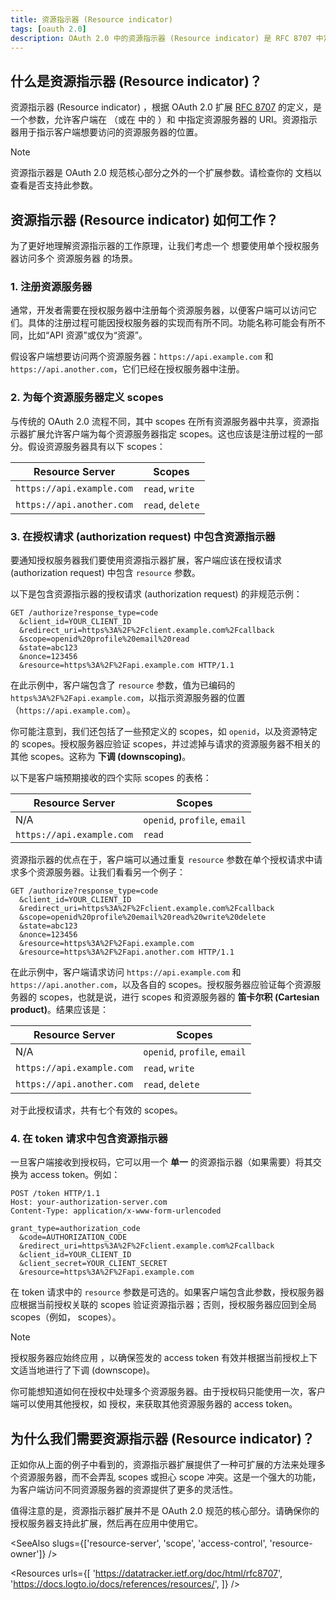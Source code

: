 ```yaml
---
title: 资源指示器 (Resource indicator)
tags: [oauth 2.0]
description: OAuth 2.0 中的资源指示器 (Resource indicator) 是 RFC 8707 中定义的一个扩展参数，允许客户端在授权请求 (authorization request) 中指定资源服务器的位置。这提供了一种在单个授权服务器中处理多个资源服务器的可扩展方法。
---
```


## 什么是资源指示器 (Resource indicator)？

资源指示器 (Resource indicator) ，根据 OAuth 2.0 扩展 [RFC 8707](https://datatracker.ietf.org/doc/html/rfc8707) 的定义，是一个参数，允许客户端在 <Ref slug="authorization-request" />（或在 <Ref slug="openid-connect" /> 中的 <Ref slug="authentication-request" />）和 <Ref slug="token-request" /> 中指定资源服务器的 URI。资源指示器用于指示客户端想要访问的资源服务器的位置。

> [!Note]
> 资源指示器是 OAuth 2.0 规范核心部分之外的一个扩展参数。请检查你的 <Ref slug="authorization-server" /> 文档以查看是否支持此参数。

## 资源指示器 (Resource indicator) 如何工作？

为了更好地理解资源指示器的工作原理，让我们考虑一个 <Ref slug="client" /> 想要使用单个授权服务器访问多个 <Ref slug="resource-server">资源服务器</Ref> 的场景。

### 1. 注册资源服务器

通常，开发者需要在授权服务器中注册每个资源服务器，以便客户端可以访问它们。具体的注册过程可能因授权服务器的实现而有所不同。功能名称可能会有所不同，比如“API 资源”或仅为“资源”。

假设客户端想要访问两个资源服务器：`https://api.example.com` 和 `https://api.another.com`，它们已经在授权服务器中注册。

### 2. 为每个资源服务器定义 scopes

与传统的 OAuth 2.0 流程不同，其中 <Ref slug="scope">scopes</Ref> 在所有资源服务器中共享，资源指示器扩展允许客户端为每个资源服务器指定 scopes。这也应该是注册过程的一部分。假设资源服务器具有以下 scopes：

| Resource Server           | Scopes           |
|---------------------------|------------------|
| `https://api.example.com` | `read`, `write`  |
| `https://api.another.com` | `read`, `delete` |

### 3. 在授权请求 (authorization request) 中包含资源指示器

要通知授权服务器我们要使用资源指示器扩展，客户端应该在授权请求 (authorization request) 中包含 `resource` 参数。

以下是包含资源指示器的授权请求 (authorization request) 的非规范示例：

```http
GET /authorize?response_type=code
  &client_id=YOUR_CLIENT_ID
  &redirect_uri=https%3A%2F%2Fclient.example.com%2Fcallback
  &scope=openid%20profile%20email%20read
  &state=abc123
  &nonce=123456
  &resource=https%3A%2F%2Fapi.example.com HTTP/1.1
```

在此示例中，客户端包含了 `resource` 参数，值为已编码的 `https%3A%2F%2Fapi.example.com`，以指示资源服务器的位置（`https://api.example.com`）。

你可能注意到，我们还包括了一些预定义的 scopes，如 `openid`，以及资源特定的 scopes。授权服务器应验证 scopes，并过滤掉与请求的资源服务器不相关的其他 scopes。这称为 **下调 (downscoping)**。

以下是客户端预期接收的四个实际 scopes 的表格：

| Resource Server           | Scopes                       |
|---------------------------|------------------------------|
| N/A                       | `openid`, `profile`, `email` |
| `https://api.example.com` | `read`                       |

资源指示器的优点在于，客户端可以通过重复 `resource` 参数在单个授权请求中请求多个资源服务器。让我们看看另一个例子：

```http
GET /authorize?response_type=code
  &client_id=YOUR_CLIENT_ID
  &redirect_uri=https%3A%2F%2Fclient.example.com%2Fcallback
  &scope=openid%20profile%20email%20read%20write%20delete
  &state=abc123
  &nonce=123456
  &resource=https%3A%2F%2Fapi.example.com
  &resource=https%3A%2F%2Fapi.another.com HTTP/1.1
```

在此示例中，客户端请求访问 `https://api.example.com` 和 `https://api.another.com`，以及各自的 scopes。授权服务器应验证每个资源服务器的 scopes，也就是说，进行 scopes 和资源服务器的 **笛卡尔积 (Cartesian product)**。结果应该是：

| Resource Server           | Scopes                       |
|---------------------------|------------------------------|
| N/A                       | `openid`, `profile`, `email` |
| `https://api.example.com` | `read`, `write`              |
| `https://api.another.com` | `read`, `delete`             |

对于此授权请求，共有七个有效的 scopes。

### 4. 在 token 请求中包含资源指示器

一旦客户端接收到授权码，它可以用一个 **单一** 的资源指示器（如果需要）将其交换为 access token。例如：

```http
POST /token HTTP/1.1
Host: your-authorization-server.com
Content-Type: application/x-www-form-urlencoded

grant_type=authorization_code
  &code=AUTHORIZATION_CODE
  &redirect_uri=https%3A%2F%2Fclient.example.com%2Fcallback
  &client_id=YOUR_CLIENT_ID
  &client_secret=YOUR_CLIENT_SECRET
  &resource=https%3A%2F%2Fapi.example.com
```

在 token 请求中的 `resource` 参数是可选的。如果客户端包含此参数，授权服务器应根据当前授权关联的 scopes 验证资源指示器；否则，授权服务器应回到全局 scopes（例如，<Ref slug="openid-connect" /> scopes）。

> [!Note]
> 授权服务器应始终应用 <Ref slug="access-control" />，以确保签发的 access token 有效并根据当前授权上下文适当地进行了下调 (downscope)。

你可能想知道如何在授权中处理多个资源服务器。由于授权码只能使用一次，客户端可以使用其他授权，如 <Ref slug="refresh-token" /> 授权，来获取其他资源服务器的 access token。

## 为什么我们需要资源指示器 (Resource indicator)？

正如你从上面的例子中看到的，资源指示器扩展提供了一种可扩展的方法来处理多个资源服务器，而不会弄乱 <Ref slug="scope">scopes</Ref> 或担心 scope 冲突。这是一个强大的功能，为客户端访问不同资源服务器的资源提供了更多的灵活性。

值得注意的是，资源指示器扩展并不是 OAuth 2.0 规范的核心部分。请确保你的授权服务器支持此扩展，然后再在应用中使用它。

<SeeAlso slugs={['resource-server', 'scope', 'access-control', 'resource-owner']} />

<Resources
  urls={[
    'https://datatracker.ietf.org/doc/html/rfc8707',
    'https://docs.logto.io/docs/references/resources/',
  ]}
/>